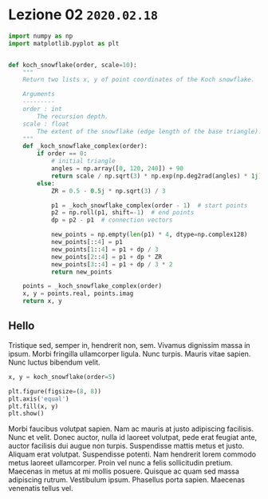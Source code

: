 # Lezione 02 \hfill `2020.02.18`

```python
import numpy as np
import matplotlib.pyplot as plt


def koch_snowflake(order, scale=10):
    """
    Return two lists x, y of point coordinates of the Koch snowflake.

    Arguments
    ---------
    order : int
        The recursion depth.
    scale : float
        The extent of the snowflake (edge length of the base triangle).
    """
    def _koch_snowflake_complex(order):
        if order == 0:
            # initial triangle
            angles = np.array([0, 120, 240]) + 90
            return scale / np.sqrt(3) * np.exp(np.deg2rad(angles) * 1j)
        else:
            ZR = 0.5 - 0.5j * np.sqrt(3) / 3

            p1 = _koch_snowflake_complex(order - 1)  # start points
            p2 = np.roll(p1, shift=-1)  # end points
            dp = p2 - p1  # connection vectors

            new_points = np.empty(len(p1) * 4, dtype=np.complex128)
            new_points[::4] = p1
            new_points[1::4] = p1 + dp / 3
            new_points[2::4] = p1 + dp * ZR
            new_points[3::4] = p1 + dp / 3 * 2
            return new_points

    points = _koch_snowflake_complex(order)
    x, y = points.real, points.imag
    return x, y
```

## Hello

Tristique sed, semper in, hendrerit non, sem. Vivamus dignissim massa in ipsum.
Morbi fringilla ullamcorper ligula. Nunc turpis. Mauris vitae sapien. Nunc
luctus bibendum velit.

```python
x, y = koch_snowflake(order=5)

plt.figure(figsize=(8, 8))
plt.axis('equal')
plt.fill(x, y)
plt.show()
```

Morbi faucibus volutpat sapien. Nam ac mauris at justo adipiscing facilisis.
Nunc et velit. Donec auctor, nulla id laoreet volutpat, pede erat feugiat ante,
auctor facilisis dui augue non turpis. Suspendisse mattis metus et justo.
Aliquam erat volutpat. Suspendisse potenti. Nam hendrerit lorem commodo metus
laoreet ullamcorper. Proin vel nunc a felis sollicitudin pretium. Maecenas in
metus at mi mollis posuere. Quisque ac quam sed massa adipiscing rutrum.
Vestibulum ipsum. Phasellus porta sapien. Maecenas venenatis tellus vel.


